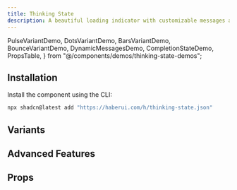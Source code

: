 ```yaml
---
title: Thinking State
description: A beautiful loading indicator with customizable messages and animations for AI applications.
---
```


  PulseVariantDemo,
  DotsVariantDemo,
  BarsVariantDemo,
  BounceVariantDemo,
  DynamicMessagesDemo,
  CompletionStateDemo,
  PropsTable,
} from "@/components/demos/thinking-state-demos";

## Installation

Install the component using the CLI:

```bash
npx shadcn@latest add "https://haberui.com/h/thinking-state.json"
```

## Variants

<div className="not-prose space-y-8 my-6">
  <PulseVariantDemo />
  <DotsVariantDemo />
  <BarsVariantDemo />
  <BounceVariantDemo />
</div>

## Advanced Features

<div className="not-prose space-y-8 my-6">
  <DynamicMessagesDemo />
  <CompletionStateDemo />
</div>

## Props

<PropsTable />
